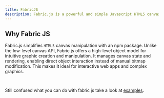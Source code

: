```yaml
---
title: FabricJS
description: Fabric.js is a powerful and simple Javascript HTML5 canvas library Fabric provides interactive object model on top of canvas element Fabric also has SVG-to-canvas (and canvas-to-SVG) parser.
---
```


## Why Fabric JS

Fabric.js simplifies `HTML5` canvas manipulation with an npm package. Unlike the low-level canvas API, Fabric.js offers a high-level object model for intuitive graphic creation and manipulation. It manages canvas state and rendering, enabling direct object interaction instead of manual bitmap modification. This makes it ideal for interactive web apps and complex graphics.

<br />

Still confused what you can do with fabric js take a look at [examples](#).

